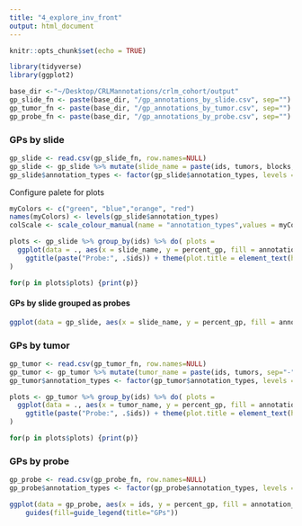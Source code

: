```yaml
---
title: "4_explore_inv_front"
output: html_document
---
```


```r
knitr::opts_chunk$set(echo = TRUE)
```

```r
library(tidyverse)
library(ggplot2)
```

```r
base_dir <-"~/Desktop/CRLMannotations/crlm_cohort/output"
gp_slide_fn <- paste(base_dir, "/gp_annotations_by_slide.csv", sep="")
gp_tumor_fn <- paste(base_dir, "/gp_annotations_by_tumor.csv", sep="")
gp_probe_fn <- paste(base_dir, "/gp_annotations_by_probe.csv", sep="")
```

### GPs by slide
```r
gp_slide <- read.csv(gp_slide_fn, row.names=NULL)
gp_slide <- gp_slide %>% mutate(slide_name = paste(ids, tumors, blocks, sep="-"))
gp_slide$annotation_types <- factor(gp_slide$annotation_types, levels = c("P", "D","R2", "R") )
```

Configure palete for plots
```r
myColors <- c("green", "blue","orange", "red")
names(myColors) <- levels(gp_slide$annotation_types)
colScale <- scale_colour_manual(name = "annotation_types",values = myColors)
```

```r
plots <- gp_slide %>% group_by(ids) %>% do( plots =
  ggplot(data = ., aes(x = slide_name, y = percent_gp, fill = annotation_types))+ geom_bar(stat="identity") + scale_fill_manual(name = "annotation_types",values = myColors) +
    ggtitle(paste("Probe:", .$ids)) + theme(plot.title = element_text(hjust = 0.5)) + guides(fill=guide_legend(title="GPs")) + facet_wrap(~ tumors, scales = "free_x")
)

for(p in plots$plots) {print(p)}
```

#### GPs by slide grouped as probes
```r
ggplot(data = gp_slide, aes(x = slide_name, y = percent_gp, fill = annotation_types))+ geom_bar(stat="identity") + scale_fill_manual(name = "annotation_types",values = myColors) + theme(axis.text.y=element_text(size = 3)) + facet_grid(rows = vars(ids), scales = "free_y", space = "free_y") + theme(axis.text.y.right=element_text(angle = -90, size = 3)) + coord_flip() + theme(strip.text.y = element_text(size = 5, angle = 0)) + theme(panel.spacing = unit(0.1, "lines"))
```

### GPs by tumor
```r
gp_tumor <- read.csv(gp_tumor_fn, row.names=NULL)
gp_tumor <- gp_tumor %>% mutate(tumor_name = paste(ids, tumors, sep="-"))
gp_tumor$annotation_types <- factor(gp_tumor$annotation_types, levels = c("P", "D","R2", "R") )
```

```r
plots <- gp_tumor %>% group_by(ids) %>% do( plots =
  ggplot(data = ., aes(x = tumor_name, y = percent_gp, fill = annotation_types))+ geom_bar(stat="identity") + scale_fill_manual(name = "annotation_types",values = myColors) +
    ggtitle(paste("Probe:", .$ids)) + theme(plot.title = element_text(hjust = 0.5)) + guides(fill=guide_legend(title="GPs")) 
)

for(p in plots$plots) {print(p)}
```

### GPs by probe
```r
gp_probe <- read.csv(gp_probe_fn, row.names=NULL)
gp_probe$annotation_types <- factor(gp_probe$annotation_types, levels = c("P", "D","R2", "R") )
```

```r
ggplot(data = gp_probe, aes(x = ids, y = percent_gp, fill = annotation_types))+ geom_bar(stat="identity") + scale_fill_manual(name = "annotation_types",values = myColors) +
    guides(fill=guide_legend(title="GPs"))
```

